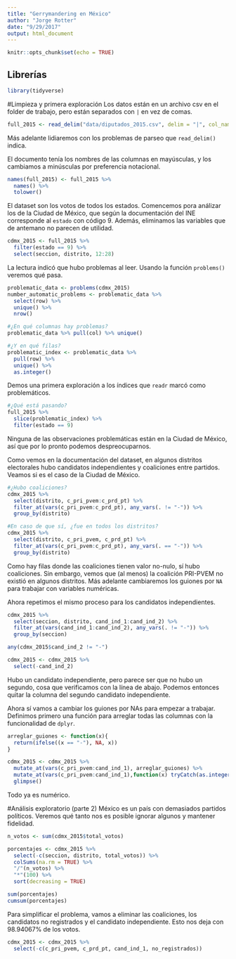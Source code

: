 ```yaml
---
title: "Gerrymandering en México"
author: "Jorge Rotter"
date: "9/29/2017"
output: html_document
---
```


```r
knitr::opts_chunk$set(echo = TRUE)
```

## Librerías
```r

library(tidyverse)

```

#Limpieza y primera exploración
Los datos están en un archivo csv en el folder de trabajo, pero están separados con `|` en vez de comas.
```r

full_2015 <- read_delim("data/diputados_2015.csv", delim = "|", col_names = TRUE, skip = 5)

```

Más adelante lidiaremos con los problemas de parseo que `read_delim()` indica.

El documento tenía los nombres de las columnas en mayúsculas, y los cambiamos a minúsculas por preferencia notacional.
```r

names(full_2015) <- full_2015 %>%
  names() %>%
  tolower()

```

El dataset son los votos de todos los estados. Comencemos pora análizar los de la Ciudad de México, que según la
documentación del INE corresponde al `estado` con código 9. Además, eliminamos las variables que de antemano no 
parecen de utilidad.
```r

cdmx_2015 <- full_2015 %>%
  filter(estado == 9) %>%
  select(seccion, distrito, 12:28)

```

La lectura indicó que hubo problemas al leer. Usando la función `problems()` veremos qué pasa.
```r
problematic_data <- problems(cdmx_2015)
number_automatic_problems <- problematic_data %>%
  select(row) %>%
  unique() %>%
  nrow()

#¿En qué columnas hay problemas?
problematic_data %>% pull(col) %>% unique()

#¿Y en qué filas?
problematic_index <- problematic_data %>%
  pull(row) %>%
  unique() %>%
  as.integer()
```

Demos una primera exploración a los índices que `readr` marcó como problemáticos.
```r

#¿Qué está pasando?
full_2015 %>%
  slice(problematic_index) %>%
  filter(estado == 9)

```
Ninguna de las observaciones problemáticas están en la Ciudad de México, así que por lo pronto podemos 
despreocuparnos. 

Como vemos en la documentación del dataset, en algunos distritos electorales hubo candidatos independientes y 
coaliciones entre partidos. Veamos si es el caso de la Ciudad de México.
```r

#¿Hubo coaliciones?
cdmx_2015 %>%
  select(distrito, c_pri_pvem:c_prd_pt) %>%
  filter_at(vars(c_pri_pvem:c_prd_pt), any_vars(. != "-")) %>%
  group_by(distrito)

#En caso de que sí, ¿fue en todos los distritos?
cdmx_2015 %>%
  select(distrito, c_pri_pvem, c_prd_pt) %>%
  filter_at(vars(c_pri_pvem:c_prd_pt), any_vars(. == "-")) %>%
  group_by(distrito)

```
Como hay filas donde las coaliciones tienen valor no-nulo, sí hubo coaliciones. Sin embargo, vemos que (al menos) 
la coalición PRI-PVEM no existió en algunos distritos. Más adelante cambiaremos los guiones por `NA` para trabajar
con variables numéricas.

Ahora repetimos el mismo proceso para los candidatos independientes.
```r

cdmx_2015 %>%
  select(seccion, distrito, cand_ind_1:cand_ind_2) %>%
  filter_at(vars(cand_ind_1:cand_ind_2), any_vars(. != "-")) %>%
  group_by(seccion)

any(cdmx_2015$cand_ind_2 != "-")

cdmx_2015 <- cdmx_2015 %>%
  select(-cand_ind_2)

```
Hubo un candidato independiente, pero parece ser que no hubo un segundo, cosa que verificamos con la línea de abajo.
Podemos entonces quitar la columna del segundo candidato independiente.

Ahora sí vamos a cambiar los guiones por NAs para empezar a trabajar. Definimos primero una función para arreglar
todas las columnas con la funcionalidad de `dplyr`.
```r
arreglar_guiones <- function(x){
  return(ifelse((x == "-"), NA, x))
}

cdmx_2015 <- cdmx_2015 %>%
  mutate_at(vars(c_pri_pvem:cand_ind_1), arreglar_guiones) %>%
  mutate_at(vars(c_pri_pvem:cand_ind_1),function(x) tryCatch(as.integer(x))) %>%
  glimpse()
```
Todo ya es numérico.

#Análisis exploratorio (parte 2)
México es un país con demasiados partidos políticos. Veremos qué tanto nos es posible ignorar algunos y mantener
fidelidad.
```r

n_votos <- sum(cdmx_2015$total_votos)

porcentajes <- cdmx_2015 %>%
  select(-c(seccion, distrito, total_votos)) %>%
  colSums(na.rm = TRUE) %>%
  "/"(n_votos) %>%
  "*"(100) %>%
  sort(decreasing = TRUE)

sum(porcentajes)
cumsum(porcentajes)

```

Para simplificar el problema, vamos a eliminar las coaliciones, los candidatos no registrados y el candidato 
independiente. Esto nos deja con 98.94067% de los votos.

```r
cdmx_2015 <- cdmx_2015 %>%
  select(-c(c_pri_pvem, c_prd_pt, cand_ind_1, no_registrados))
```

